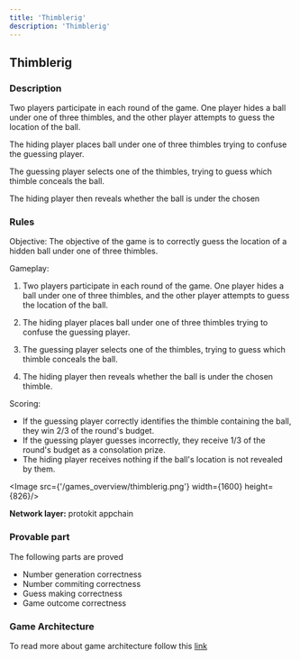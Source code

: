 ```yaml
---
title: 'Thimblerig'
description: 'Thimblerig'
---
```



## Thimblerig

### Description

Two players participate in each round of the game. One player hides a ball under one of three thimbles, and the other player attempts to guess the location of the ball.

The hiding player places ball under one of three thimbles trying to confuse the guessing player.

The guessing player selects one of the thimbles, trying to guess which thimble conceals the ball.

The hiding player then reveals whether the ball is under the chosen


### Rules

Objective:
The objective of the game is to correctly guess the location of a hidden ball under one of three thimbles.

Gameplay:
1. Two players participate in each round of the game. One player hides a ball under one of three thimbles, and the other player attempts to guess the location of the ball.

2. The hiding player places ball under one of three thimbles trying to confuse the guessing player.

3. The guessing player selects one of the thimbles, trying to guess which thimble conceals the ball.

4. The hiding player then reveals whether the ball is under the chosen thimble.

Scoring:
- If the guessing player correctly identifies the thimble containing the ball, they win 2/3 of the round's budget.
- If the guessing player guesses incorrectly, they receive 1/3 of the round's budget as a consolation prize.
- The hiding player receives nothing if the ball's location is not revealed by them.

<Image src={'/games_overview/thimblerig.png'} width={1600} height={826}/>

**Network layer:** protokit appchain

### Provable part

The following parts are proved
- Number generation correctness
- Number commiting correctness
- Guess making correctness
- Game outcome correctness

### Game Architecture

To read more about game architecture follow this [link](https://www.notion.so/Games-Overview-c83393f76a2a40e29515dccf3bc2541e?pvs=21)